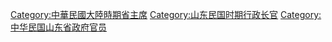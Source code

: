 [[Category:中華民國大陸時期省主席|Category:中華民國大陸時期省主席]]
[[Category:山东民国时期行政长官|Category:山东民国时期行政长官]]
[[Category:中华民国山东省政府官员|Category:中华民国山东省政府官员]]